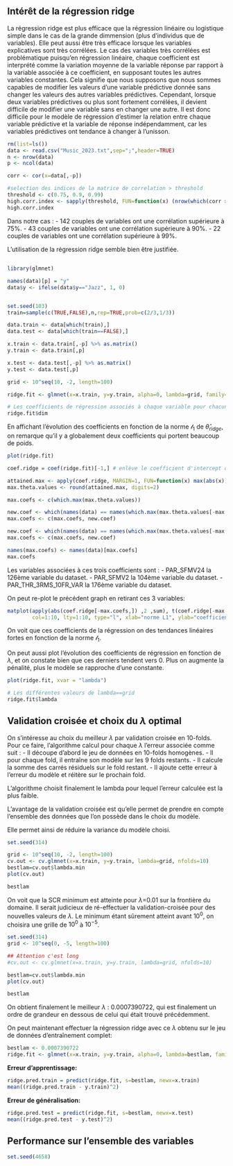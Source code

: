 
## Intérêt de la régression ridge

La régression ridge est plus efficace que la régression linéaire ou logistique simple dans le cas de la grande dimmension (plus d'individus que de variables).
Elle peut aussi être très efficace lorsque les variables explicatives sont très corrélées.
Le cas des variables très corrélées est problématique puisqu'en régression linéaire, chaque coefficient est interprété comme la variation moyenne de la variable réponse par rapport à la variable associée à ce coefficient, en supposant toutes les autres variables constantes. Cela signifie que nous supposons que nous sommes capables de modifier les valeurs d’une variable prédictive donnée sans changer les valeurs des autres variables prédictives.
Cependant, lorsque deux variables prédictives ou plus sont fortement corrélées, il devient difficile de modifier une variable sans en changer une autre.
Il est donc difficile pour le modèle de régression d’estimer la relation entre chaque variable prédictive et la variable de réponse indépendamment, car les variables prédictives ont tendance à changer à l’unisson.

```r
rm(list=ls())
data <- read.csv("Music_2023.txt",sep=";",header=TRUE)
n <- nrow(data)
p <- ncol(data)
```

```r
corr <- cor(x=data[,-p])

#selection des indices de la matrice de correlation > threshold
threshold <- c(0.75, 0.9, 0.99)
high.corr.index <- sapply(threshold, FUN=function(x) (nrow(which(corr > x, arr.ind = TRUE)) - (p-1))/2)
high.corr.index
```
Dans notre cas :
- 142 couples de variables ont une corrélation supérieure à 75%.
- 43 couples de variables ont une corrélation supérieure à 90%.
- 22 couples de variables ont une corrélation supérieure à 99%.

L'utilisation de la régression ridge semble bien être justifiée.

## 

```r
library(glmnet)
```



```r
names(data)[p] = "y"
data$y <- ifelse(data$y=="Jazz", 1, 0)


set.seed(103)
train=sample(c(TRUE,FALSE),n,rep=TRUE,prob=c(2/3,1/3))

data.train <- data[which(train),]
data.test <- data[which(train==FALSE),]

x.train <- data.train[,-p] %>% as.matrix()
y.train <- data.train[,p]

x.test <- data.test[,-p] %>% as.matrix()
y.test <- data.test[,p]

grid <- 10^seq(10, -2, length=100)

ridge.fit <- glmnet(x=x.train, y=y.train, alpha=0, lambda=grid, family="binomial")
```

```r
# Les coefficients de régression associés à chaque variable pour chacune des 100 valeurs de lambda
ridge.fit$dim
```

En affichant l'évolution des coefficients en fonction de la norme $\mathcal{l}_1$ de $\hat{\theta}_{ridge}$, on remarque qu'il y a globalement deux coefficients qui portent beaucoup de poids.

```r
plot(ridge.fit)
```

```r
coef.ridge = coef(ridge.fit)[-1,] # enlève le coefficient d'intercept qui n'apporte rien

attained.max <- apply(coef.ridge, MARGIN=1, FUN=function(x) max(abs(x)))
max.theta.values <- round(attained.max, digits=2)

max.coefs <- c(which.max(max.theta.values))

new.coef <- which(names(data) == names(which.max(max.theta.values[-max.coefs])))
max.coefs <- c(max.coefs, new.coef)

new.coef <- which(names(data) == names(which.max(max.theta.values[-max.coefs])))
max.coefs <- c(max.coefs, new.coef)

names(max.coefs) <- names(data)[max.coefs]
max.coefs
```

Les variables associées à ces trois coefficients sont :
- PAR_SFMV24 la 126ème variable du dataset.
- PAR_SFMV2 la 104ème variable du dataset.
- PAR_THR_3RMS_10FR_VAR la 176ème variable du dataset.


On peut re-plot le précédent graph en retirant ces 3 variables:
```r
matplot(apply(abs(coef.ridge[-max.coefs,]) ,2 ,sum), t(coef.ridge[-max.coefs,]), main="ridge",
        col=1:10, lty=1:10, type="l", xlab="norme L1", ylab="coefficients")
```
On voit que ces coefficients de la régression on des tendances linéaires fortes en fonction de la norme $\mathcal{l}_1$.


On peut aussi plot l'évolution des coefficients de régression en fonction de $\lambda$, et on constate bien que ces derniers tendent vers 0.
Plus on augmente la pénalité, plus le modèle se rapproche d'une constante.

```r
plot(ridge.fit, xvar = "lambda")
```


```r
# Les différentes valeurs de lambda==grid
ridge.fit$lambda
```


## Validation croisée et choix du $\lambda$ optimal

On s'intéresse au choix du meilleur $\lambda$ par validation croisée en 10-folds.
Pour ce faire, l'algorithme calcul pour chaque $\lambda$ l'erreur associée comme suit :
- Il découpe d'abord le jeu de données en 10-folds homogènes.
- Il pour chaque fold, il entraîne son modèle sur les 9 folds restants.
- Il calcule la somme des carrés résiduels sur le fold restant.
- Il ajoute cette erreur à l'erreur du modèle et réitère sur le prochain fold.

L'algorithme choisit finalement le lambda pour lequel l'erreur calculée est la plus faible.

L'avantage de la validation croisée est qu'elle permet de prendre en compte l'ensemble des données
que l'on possède dans le choix du modèle.

Elle permet ainsi de réduire la variance du modèle choisi.

```r
set.seed(314)

grid <- 10^seq(10, -2, length=100)
cv.out <- cv.glmnet(x=x.train, y=y.train, lambda=grid, nfolds=10)
bestlam=cv.out$lambda.min
plot(cv.out)

bestlam
```

On voit que la SCR minimum est atteinte pour $\lambda$=0.01 sur la frontière du domaine.
Il serait judicieux de ré-effectuer la validation-croisée pour des nouvelles valeurs de $\lambda$.
Le minimum étant sûrement atteint avant $10^0$, on choisira une grille de $10^0$ à $10^{-5}$.

```r
set.seed(314)
grid <- 10^seq(0, -5, length=100)

## Attention c'est long
#cv.out <- cv.glmnet(x=x.train, y=y.train, lambda=grid, nfolds=10)

bestlam=cv.out$lambda.min
plot(cv.out)

bestlam
```

On obtient finalement le meilleur $\lambda$ : 0.0007390722, qui est finalement un ordre de grandeur en dessous de celui qui était trouvé précédemment.

On peut maintenant effectuer la régression ridge avec ce $\lambda$ obtenu sur le jeu de données d'entraînement complet:
```r
bestlam <- 0.0007390722
ridge.fit <- glmnet(x=x.train, y=y.train, alpha=0, lambda=bestlam, family="binomial")
```

**Erreur d'apprentissage:**
```r
ridge.pred.train = predict(ridge.fit, s=bestlam, newx=x.train)
mean((ridge.pred.train - y.train)^2)
```


**Erreur de généralisation:**
```r
ridge.pred.test = predict(ridge.fit, s=bestlam, newx=x.test)
mean((ridge.pred.test - y.test)^2)
```




## Performance sur l'ensemble des variables

```r
set.seed(4658)
```

